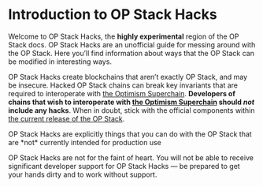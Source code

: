 
# Introduction to OP Stack Hacks

Welcome to OP Stack Hacks, the **highly experimental** region of the OP Stack docs. OP Stack Hacks are an unofficial guide for messing around with the OP Stack. Here you’ll find information about ways that the OP Stack can be modified in interesting ways.

OP Stack Hacks create blockchains that aren’t exactly OP Stack, and may be insecure. Hacked OP Stack chains can break key invariants that are required to interoperate with [the Optimism Superchain](/explainer). **Developers of chains that wish to interoperate with [the Optimism Superchain](/explainer) should *not* include any hacks**. When in doubt, stick with the official components within [the current release of the OP Stack](/getting-started-op-stack#the-op-stack-today).

<Callout type="warning">
OP Stack Hacks are explicitly things that you can do with the OP Stack that are *not* currently intended for production use

OP Stack Hacks are not for the faint of heart. You will not be able to receive significant developer support for OP Stack Hacks — be prepared to get your hands dirty and to work without support.

</Callout>